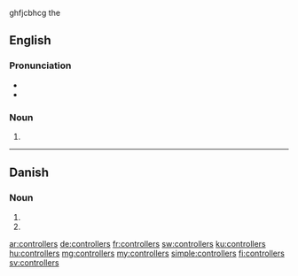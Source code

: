 {{also|controllers'}}ghfjcbhcg the

==English==

===Pronunciation===
* {{IPA|kənˈtrəʊləs|lang=en}}
* {{hyphenation|con|trol|lers|lang=en}}

===Noun===
{{head|en|noun plural form}}
# {{plural of|controller|lang=en}}

----

==Danish==

===Noun===
{{head|da|noun form}}
# {{plural indefinite of|controller|lang=da}}
# {{genitive singular indefinite of|controller|lang=da}}

[[ar:controllers]]
[[de:controllers]]
[[fr:controllers]]
[[sw:controllers]]
[[ku:controllers]]
[[hu:controllers]]
[[mg:controllers]]
[[my:controllers]]
[[simple:controllers]]
[[fi:controllers]]
[[sv:controllers]]